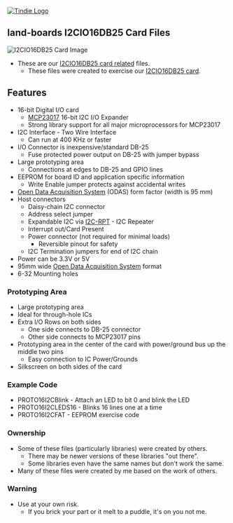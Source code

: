 <a href="https://www.tindie.com/products/27089/"><img src="http://land-boards.com/tindie/tindie-larges-v2.png" alt="Tindie Logo">
</img></a>

== land-boards I2CIO16DB25 Card Files ==

<img src="http://land-boards.com/blwiki/images/6/6d/I2CIO16-DB25_P18283-720px.jpg" alt="I2CIO16DB25 Card Image"></img>

* These are our [http://land-boards.com/blwiki/index.php?title=I2CIO16-DB25 I2CIO16DB25 card related] files.
** These files were created to exercise our [http://land-boards.com/blwiki/index.php?title=I2CIO16-DB25 I2CIO16DB25 card].

== Features ==

* 16-bit Digital I/O card
** [http://ww1.microchip.com/downloads/en/DeviceDoc/21952b.pdf MCP23017] 16-bit I2C I/O Expander
** Strong library support for all major microprocessors for MCP23017
* I2C Interface - Two Wire Interface
** Can run at 400 KHz or faster
* I/O Connector is inexpensive/standard DB-25
** Fuse protected power output on DB-25 with jumper bypass
* Large prototyping area
** Connections at edges to DB-25 and GPIO lines
* EEPROM for board ID and application specific information
** Write Enable jumper protects against accidental writes
* [[Open Data Acquisition System]] (ODAS) form factor (width is 95 mm)
* Host connectors
** Daisy-chain I2C connector
** Address select jumper
** Expandable I2C via [[I2C-RPT]] - I2C Repeater
** Interrupt out/Card Present
** Power connector (not required for minimal loads)
*** Reversible pinout for safety
** I2C Termination jumpers for end of I2C chain
* Power can be 3.3V or 5V
* 95mm wide [[Open Data Acquisition System]] format
* 6-32 Mounting holes

=== Prototyping Area ===

* Large prototyping area
* Ideal for through-hole ICs
* Extra I/O Rows on both sides
** One side connects to DB-25 connector
** Other side connects to MCP23017 pins
* Prototyping area in the center of the card with power/ground bus up the middle two pins
** Easy connection to IC Power/Grounds
* Silkscreen on both sides of the card

=== Example Code ===

* PROTO16I2CBlink - Attach an LED to bit 0 and blink the LED
* PROTO16I2CLEDS16 - Blinks 16 lines one at a time
* PROTO16I2CFAT - EEPROM exercise code

=== Ownership ===

* Some of these files (particularly libraries) were created by others.
** There may be newer versions of these libraries "out there".
** Some libraries even have the same names but don't work the same.
* Many of these files were created by me based on the work of others.

=== Warning ===

* Use at your own risk.
** If you brick your part or it melt to a puddle, it's on you not me.

